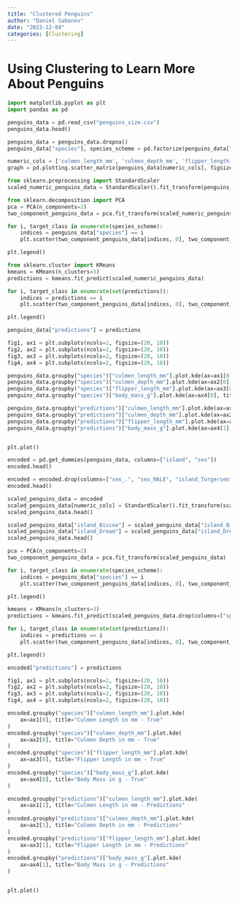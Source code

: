 ```yaml
---
title: "Clustered Penguins"
author: "Daniel Sabanov"
date: "2023-12-04"
categories: [Clustering]
---
```



# Using Clustering to Learn More About Penguins

```python
import matplotlib.pyplot as plt
import pandas as pd

penguins_data = pd.read_csv("penguins_size.csv")
penguins_data.head()
```

```python
penguins_data = penguins_data.dropna()
penguins_data["species"], species_scheme = pd.factorize(penguins_data["species"])
```

```python
numeric_cols = ['culmen_length_mm', 'culmen_depth_mm', 'flipper_length_mm', 'body_mass_g']
graph = pd.plotting.scatter_matrix(penguins_data[numeric_cols], figsize=(20, 20), c=penguins_data["species"], label=species_scheme, diagonal="kde")
```

```python
from sklearn.preprocessing import StandardScaler
scaled_numeric_penguins_data = StandardScaler().fit_transform(penguins_data[numeric_cols])
```

```python
from sklearn.decomposition import PCA
pca = PCA(n_components=2)
two_component_penguins_data = pca.fit_transform(scaled_numeric_penguins_data)
```

```python
for i, target_class in enumerate(species_scheme):
    indices = penguins_data["species"] == i
    plt.scatter(two_component_penguins_data[indices, 0], two_component_penguins_data[indices, 1], label=target_class)

plt.legend()
```

```python
from sklearn.cluster import KMeans
kmeans = KMeans(n_clusters=3)
predictions = kmeans.fit_predict(scaled_numeric_penguins_data)
```

```python
for i, target_class in enumerate(set(predictions)):
    indices = predictions == i
    plt.scatter(two_component_penguins_data[indices, 0], two_component_penguins_data[indices, 1], label=target_class)

plt.legend()
```

```python
penguins_data["predictions"] = predictions
```

```python
fig1, ax1 = plt.subplots(ncols=2, figsize=(20, 10))
fig2, ax2 = plt.subplots(ncols=2, figsize=(20, 10))
fig3, ax3 = plt.subplots(ncols=2, figsize=(20, 10))
fig4, ax4 = plt.subplots(ncols=2, figsize=(20, 10))

penguins_data.groupby("species")["culmen_length_mm"].plot.kde(ax=ax1[0], title="Culmen Length in mm - True")
penguins_data.groupby("species")["culmen_depth_mm"].plot.kde(ax=ax2[0], title="Culmen Depth in mm - True")
penguins_data.groupby("species")["flipper_length_mm"].plot.kde(ax=ax3[0], title="Flipper Length in mm - True")
penguins_data.groupby("species")["body_mass_g"].plot.kde(ax=ax4[0], title="Body Mass in g - True")

penguins_data.groupby("predictions")["culmen_length_mm"].plot.kde(ax=ax1[1], title="Culmen Length in mm - Predictions")
penguins_data.groupby("predictions")["culmen_depth_mm"].plot.kde(ax=ax2[1], title="Culmen Depth in mm - Predictions")
penguins_data.groupby("predictions")["flipper_length_mm"].plot.kde(ax=ax3[1], title="Flipper Length in mm - Predictions")
penguins_data.groupby("predictions")["body_mass_g"].plot.kde(ax=ax4[1], title="Body Mass in g - Predictions")


plt.plot()
```

```python
encoded = pd.get_dummies(penguins_data, columns=["island", "sex"])
encoded.head()
```

```python
encoded = encoded.drop(columns=["sex_.", "sex_MALE", "island_Torgersen", "predictions"])
encoded.head()
```

```python
scaled_penguins_data = encoded
scaled_penguins_data[numeric_cols] = StandardScaler().fit_transform(scaled_penguins_data[numeric_cols])
scaled_penguins_data.head()
```

```python
scaled_penguins_data["island_Biscoe"] = scaled_penguins_data["island_Biscoe"].astype(int)
scaled_penguins_data["island_Dream"] = scaled_penguins_data["island_Dream"].astype(int)
scaled_penguins_data.head()
```

```python
pca = PCA(n_components=2)
two_component_penguins_data = pca.fit_transform(scaled_penguins_data)

for i, target_class in enumerate(species_scheme):
    indices = penguins_data["species"] == i
    plt.scatter(two_component_penguins_data[indices, 0], two_component_penguins_data[indices, 1], label=target_class)

plt.legend()
```

```python
kmeans = KMeans(n_clusters=3)
predictions = kmeans.fit_predict(scaled_penguins_data.drop(columns=["species"]))
```

```python
for i, target_class in enumerate(set(predictions)):
    indices = predictions == i
    plt.scatter(two_component_penguins_data[indices, 0], two_component_penguins_data[indices, 1], label=target_class)

plt.legend()
```

```python
encoded["predictions"] = predictions
```

```python
fig1, ax1 = plt.subplots(ncols=2, figsize=(20, 10))
fig2, ax2 = plt.subplots(ncols=2, figsize=(20, 10))
fig3, ax3 = plt.subplots(ncols=2, figsize=(20, 10))
fig4, ax4 = plt.subplots(ncols=2, figsize=(20, 10))

encoded.groupby("species")["culmen_length_mm"].plot.kde(
    ax=ax1[0], title="Culmen Length in mm - True"
)
encoded.groupby("species")["culmen_depth_mm"].plot.kde(
    ax=ax2[0], title="Culmen Depth in mm - True"
)
encoded.groupby("species")["flipper_length_mm"].plot.kde(
    ax=ax3[0], title="Flipper Length in mm - True"
)
encoded.groupby("species")["body_mass_g"].plot.kde(
    ax=ax4[0], title="Body Mass in g - True"
)

encoded.groupby("predictions")["culmen_length_mm"].plot.kde(
    ax=ax1[1], title="Culmen Length in mm - Predictions"
)
encoded.groupby("predictions")["culmen_depth_mm"].plot.kde(
    ax=ax2[1], title="Culmen Depth in mm - Predictions"
)
encoded.groupby("predictions")["flipper_length_mm"].plot.kde(
    ax=ax3[1], title="Flipper Length in mm - Predictions"
)
encoded.groupby("predictions")["body_mass_g"].plot.kde(
    ax=ax4[1], title="Body Mass in g - Predictions"
)


plt.plot()
```